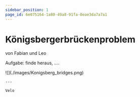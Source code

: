 ```yaml
---
sidebar_position: 1
page_id: 6e075164-1a80-49a8-91fa-0eae3da7a7a1
---
```



# Königsbergerbrückenproblem

von Fabian und Leo

Aufgabe: finde heraus, ....

<AdventureOptions>
  <AdventureOption label="a" nextGuessIn={60}>
    ![](./images/Konigsberg_bridges.png)

    ---

    Velo
  </AdventureOption>
</AdventureOptions>